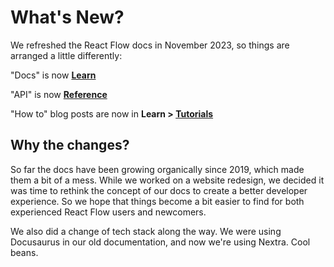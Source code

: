 # What's New?

We refreshed the React Flow docs in November 2023, so things are arranged a little differently:

"Docs" is now **[Learn](learn)**

"API" is now **[Reference](/api-reference)**

"How to" blog posts are now in **Learn > [Tutorials](/learn/tutorials)**

## Why the changes?

So far the docs have been growing organically since 2019, which made them a bit of a mess. While we worked on a website redesign, we decided it was time to rethink the concept of our docs to create a better developer experience. So we hope that things become a bit easier to find for both experienced React Flow users and newcomers.

We also did a change of tech stack along the way. We were using Docusaurus in our old documentation, and now we're using Nextra. Cool beans.
